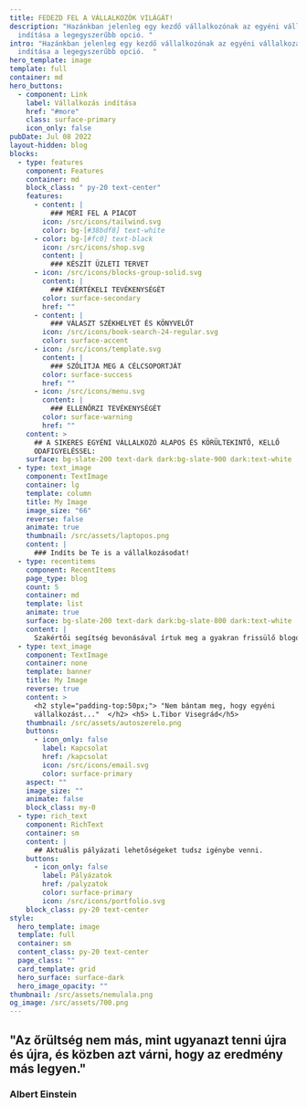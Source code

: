 ```yaml
---
title: FEDEZD FEL A VÁLLALKOZÓK VILÁGÁT!
description: "Hazánkban jelenleg egy kezdő vállalkozónak az egyéni vállalkozás
  indítása a legegyszerűbb opció. "
intro: "Hazánkban jelenleg egy kezdő vállalkozónak az egyéni vállalkozás
  indítása a legegyszerűbb opció.  "
hero_template: image
template: full
container: md
hero_buttons:
  - component: Link
    label: Vállalkozás indítása
    href: "#more"
    class: surface-primary
    icon_only: false
pubDate: Jul 08 2022
layout-hidden: blog
blocks:
  - type: features
    component: Features
    container: md
    block_class: " py-20 text-center"
    features:
      - content: |
          ### MÉRI FEL A PIACOT
        icon: /src/icons/tailwind.svg
        color: bg-[#38bdf8] text-white
      - color: bg-[#fc0] text-black
        icon: /src/icons/shop.svg
        content: |
          ### KÉSZÍT ÜZLETI TERVET
      - icon: /src/icons/blocks-group-solid.svg
        content: |
          ### KIÉRTÉKELI TEVÉKENYSÉGÉT
        color: surface-secondary
        href: ""
      - content: |
          ### VÁLASZT SZÉKHELYET ÉS KÖNYVELŐT
        icon: /src/icons/book-search-24-regular.svg
        color: surface-accent
      - icon: /src/icons/template.svg
        content: |
          ### SZÓLITJA MEG A CÉLCSOPORTJÁT
        color: surface-success
        href: ""
      - icon: /src/icons/menu.svg
        content: |
          ### ELLENŐRZI TEVÉKENYSÉGÉT
        color: surface-warning
        href: ""
    content: >
      ## A SIKERES EGYÉNI VÁLLALKOZÓ ALAPOS ÉS KÖRÜLTEKINTŐ, KELLŐ
      ODAFIGYELÉSSEL:
    surface: bg-slate-200 text-dark dark:bg-slate-900 dark:text-white
  - type: text_image
    component: TextImage
    container: lg
    template: column
    title: My Image
    image_size: "66"
    reverse: false
    animate: true
    thumbnail: /src/assets/laptopos.png
    content: |
      ### Indíts be Te is a vállalkozásodat!
  - type: recentitems
    component: RecentItems
    page_type: blog
    count: 5
    container: md
    template: list
    animate: true
    surface: bg-slate-200 text-dark dark:bg-slate-800 dark:text-white
    content: |
      Szakértői segítség bevonásával írtuk meg a gyakran frissülő blogot.
  - type: text_image
    component: TextImage
    container: none
    template: banner
    title: My Image
    reverse: true
    content: >
      <h2 style="padding-top:50px;"> "Nem bántam meg, hogy egyéni
      vállalkozást..."  </h2> <h5> L.Tibor Visegrád</h5>
    thumbnail: /src/assets/autoszerelo.png
    buttons:
      - icon_only: false
        label: Kapcsolat
        href: /kapcsolat
        icon: /src/icons/email.svg
        color: surface-primary
    aspect: ""
    image_size: ""
    animate: false
    block_class: my-0
  - type: rich_text
    component: RichText
    container: sm
    content: |
      ## Aktuális pályázati lehetőségeket tudsz igénybe venni.
    buttons:
      - icon_only: false
        label: Pályázatok
        href: /palyzatok
        color: surface-primary
        icon: /src/icons/portfolio.svg
    block_class: py-20 text-center
style:
  hero_template: image
  template: full
  container: sm
  content_class: py-20 text-center
  page_class: ""
  card_template: grid
  hero_surface: surface-dark
  hero_image_opacity: ""
thumbnail: /src/assets/nemulala.png
og_image: /src/assets/700.png
---
```


## "Az őrültség nem más, mint ugyanazt tenni újra és újra, és közben azt várni, hogy az eredmény más legyen."

### Albert Einstein
